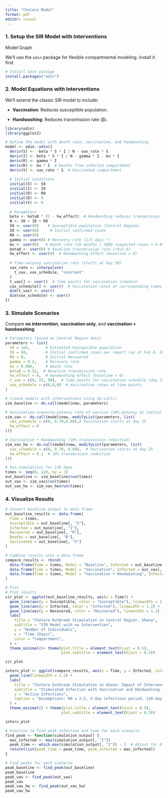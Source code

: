 ```yaml
---
title: "Cholera Model"
format: pdf
editor: visual
---
```


### **1. Setup the SIR Model with Interventions**

Model Graph

We’ll use the `odin` package for flexible compartmental modeling. Install it first

```r
# Install odin package
install.packages("odin")
```

### **2. Model Equations with Interventions**

We’ll extend the classic SIR model to include:

-   **Vaccination**: Reduces susceptible population.

-   **Handwashing**: Reduces transmission rate (β).

```r
library(odin)
library(ggplot2)

# Define the model with death rate, vaccination, and handwashing
model <- odin::odin({
  deriv(S) <- -beta * S * I / N - vax_rate * S
  deriv(I) <- beta * S * I / N - gamma * I - mu * I
  deriv(R) <- gamma * I
  deriv(D) <- mu * I  # Deaths from infected compartment
  deriv(V) <- vax_rate * S  # Vaccinated compartment
  
  # Initial conditions
  initial(S) <- S0
  initial(I) <- I0
  initial(R) <- R0
  initial(D) <- 0
  initial(V) <- 0
  
  # Parameters
  beta <- beta0 * (1 - hw_effect)  # Handwashing reduces transmission
  N <- S0 + I0 + R0
  S0 <- user(0)    # Susceptible population (Central Region)
  I0 <- user(0)     # Initial confirmed cases 
  R0 <- user(0)
  gamma <- user(0) # Recovery rate (1/5 days⁻¹)
  mu <- user(0)   # Death rate (19 deaths / 3000 suspected cases ≈ 0.6%)
  beta0 <- user(0) # Baseline transmission rate (r0=2.6)
  hw_effect <- user(0)  # Handwashing effect (baseline = 0)
  
  # Time-varying vaccination rate (starts at day 30)
  vax_rate <- interpolate(
    t_vax, vax_schedule, "constant"
  )
  t_vax[] <- user()  # Time points for vaccination schedule
  vax_schedule[] <- user()  # Vaccination rates at corresponding times
  dim(t_vax) <- user()
  dim(vax_schedule) <- user()
})


```

### **3. Simulate Scenarios**

Compare **no intervention**, **vaccination only**, and **vaccination + handwashing**:

```r
# Parameters (based on Central Region data)
parameters <- list(
  S0 = 1e6,       # Estimated Susceptible population
  I0 = 69,        # Initial confirmed cases per report (as of Feb 8, 2025)
  R0 = 0,         # Initial Recovered
  gamma = 0.2,    # Recovery rate
  mu = 0.006,     # Death rate 
  beta0 = 0.52,  # Baseline transmission rate
  hw_effect = 0,  # Handwashing effect (baseline = 0)
  t_vax = c(0, 25, 90),  # Time points for vaccination schedule (day 25 to day 90)
  vax_schedule = c(0,0,0)  # Vaccination rates at time points
)

# Create models with interventions using do.call()
sim_baseline <- do.call(model$new, parameters)

# Vaccination scenario:potency rate of vaccine (50% potency at initial vacination and reduction in potency 40% at day 90) 
sim_vax <- do.call(model$new, modifyList(parameters, list(
  vax_schedule = c(0, 0.70,0.60),# Vaccination starts at day 25
  hw_effect = 0  
)))

# Vaccination + Handwashing (10% transmission reduction)
sim_vax_hw <- do.call(model$new, modifyList(parameters, list(
  vax_schedule = c(0, 0.70, 0.60),  # Vaccination starts at day 25
  hw_effect = 0.1  # 10% transmission reduction
)))

# Run simulations for 120 days
times <- seq(0, 120, by = 1)
out_baseline <- sim_baseline$run(times)
out_vax <- sim_vax$run(times)
out_vax_hw <- sim_vax_hw$run(times)
```

### **4. Visualize Results**

```r
# Convert baseline output to data frame
out_baseline_results <- data.frame(
  Time = times,
  Susceptible = out_baseline[, "S"],
  Infected = out_baseline[, "I"],
  Recovered = out_baseline[, "R"],
  Deaths = out_baseline[, "D"],
  Vaccinated = out_baseline[, "V"]
)

# Combine results into a data frame
compare_results <- rbind(
  data.frame(Time = times, Model = "Baseline", Infected = out_baseline[, "I"]),
  data.frame(Time = times, Model = "Vaccination", Infected = out_vax[, "I"]),
  data.frame(Time = times, Model = "Vaccination + Handwashing", Infected = out_vax_hw[, "I"])
)

# Plot
# Plot results
sir_plot <- ggplot(out_baseline_results, aes(x = Time)) +
  geom_line(aes(y = Susceptible, color = "Susceptible"), linewidth = 1.2) +
  geom_line(aes(y = Infected, color = "Infected"), linewidth = 1.2) +
  geom_line(aes(y = Recovered, color = "Recovered"), linewidth = 1.2) +
  labs(
    title = "Cholera Outbreak Stimulation in Central Region, Ghana",
    subtitle = "SIR Model with no Intervention",
    y = "Number of Individuals",
    x = "Time (Days)",
    color = "Compartment",
  ) +
  theme_minimal()+ theme(plot.title = element_text(hjust = 0.5),
                         plot.subtitle = element_text(hjust = 0.5))

sir_plot

interv_plot <- ggplot(compare_results, aes(x = Time, y = Infected, color = Model)) +
  geom_line(linewidth = 1.2) +
  labs(
    title = "Cholera Outbreak Stimulation in Ghana: Impact of Interventions",
    subtitle = "Stimulated Infection with Vaccination and Handwashing Interventions",
    y = "Active Infections",
    caption = "Assumptions: R0 = 2.5, 5-day infectious period, 120-day simulation"
  ) +
  theme_minimal() + theme(plot.title = element_text(hjust = 0.5),
                         plot.subtitle = element_text(hjust = 0.5))

interv_plot
```

```r
# Function to find peak infection and time for each scenario
find_peak <- function(simulation_output) {
  max_infected <- max(simulation_output[, "I"])
  peak_time <- which.max(simulation_output[, "I"]) - 1  # Adjust for 0-based index
  return(list(peak_time = peak_time, peak_infected = max_infected))
}

# Find peaks for each scenario
peak_baseline <- find_peak(out_baseline)
peak_baseline
peak_vax <- find_peak(out_vax)
peak_vax
peak_vax_hw <- find_peak(out_vax_hw)
peak_vax_hw
```

